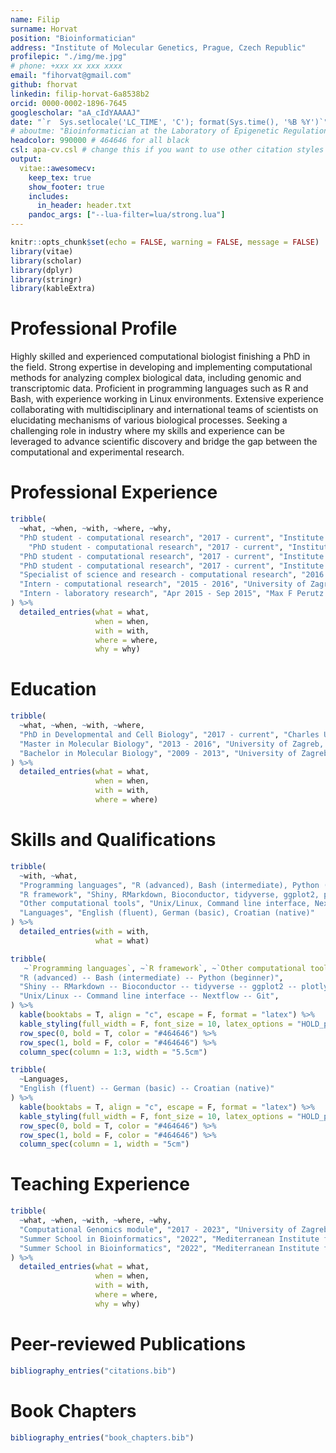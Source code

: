 ```yaml
---
name: Filip
surname: Horvat
position: "Bioinformatician"
address: "Institute of Molecular Genetics, Prague, Czech Republic"
profilepic: "./img/me.jpg"
# phone: +xxx xx xxx xxxx
email: "fihorvat@gmail.com"
github: fhorvat
linkedin: filip-horvat-6a8538b2
orcid: 0000-0002-1896-7645
googlescholar: "aA_cIdYAAAAJ"
date: "`r  Sys.setlocale('LC_TIME', 'C'); format(Sys.time(), '%B %Y')`"
# aboutme: "Bioinformatician at the Laboratory of Epigenetic Regulations"
headcolor: 990000 # 464646 for all black
csl: apa-cv.csl # change this if you want to use other citation styles
output: 
  vitae::awesomecv:
    keep_tex: true
    show_footer: true
    includes:
      in_header: header.txt
    pandoc_args: ["--lua-filter=lua/strong.lua"] 
---
```


```r
knitr::opts_chunk$set(echo = FALSE, warning = FALSE, message = FALSE)
library(vitae)
library(scholar)
library(dplyr)
library(stringr)
library(kableExtra)
```

# Professional Profile

Highly skilled and experienced computational biologist finishing a PhD in the field. Strong expertise in developing and implementing computational methods for analyzing complex biological data, including genomic and transcriptomic data. Proficient in programming languages such as R and Bash, with experience working in Linux environments. Extensive experience collaborating with multidisciplinary and international teams of scientists on elucidating mechanisms of various biological processes. Seeking a challenging role in industry where my skills and experience can be leveraged to advance scientific discovery and bridge the gap between the computational and experimental research. 


# Professional Experience

```r
tribble(
  ~what, ~when, ~with, ~where, ~why,
  "PhD student - computational research", "2017 - current", "Institute of Molecular Genetics, Laboratory of Epigenetic Regulations", "Prague", "Computational analysis and integration of high-throughput datasets",
    "PhD student - computational research", "2017 - current", "Institute of Molecular Genetics, Laboratory of Epigenetic Regulations", "Prague", "Conducting highly customized analyses and visualizations of complex biological data in R",
  "PhD student - computational research", "2017 - current", "Institute of Molecular Genetics, Laboratory of Epigenetic Regulations", "Prague", "Developing pipelines that automate processing of next generation sequencing datasets generated in the lab",
  "PhD student - computational research", "2017 - current", "Institute of Molecular Genetics, Laboratory of Epigenetic Regulations", "Prague", "Bioinformatic contribution to 10 high-level publications",
  "Specialist of science and research - computational research", "2016 - 2017", "Institute of Molecular Genetics, Laboratory of Epigenetic Regulations", "Prague", "Statistical and differential expression analysis of RNA-seq datasets",
  "Intern - computational research", "2015 - 2016", "University of Zagreb, Faculty of Science, Bioinformatics Group", "Zagreb", "Management, interpretation, visualization, and statistical analysis of high-throughput sequencing data",
  "Intern - laboratory research", "Apr 2015 - Sep 2015", "Max F Perutz Laboratories, DNA Damage Response and Transcription Regulation", "Vienna", "Hands-on experience with various techniques such as PCR, gel electrophoresis, cell culture and DNA extraction"
) %>% 
  detailed_entries(what = what,
                   when = when,
                   with = with,
                   where = where, 
                   why = why)
```


# Education

```r
tribble(
  ~what, ~when, ~with, ~where, 
  "PhD in Developmental and Cell Biology", "2017 - current", "Charles University, Faculty of Science","Prague",
  "Master in Molecular Biology", "2013 - 2016", "University of Zagreb, Faculty of Science", "Zagreb",
  "Bachelor in Molecular Biology", "2009 - 2013", "University of Zagreb, Faculty of Science", "Zagreb"
) %>% 
  detailed_entries(what = what,
                   when = when,
                   with = with,
                   where = where)
```

\pagebreak

# Skills and Qualifications 

```r
tribble(
  ~with, ~what,
  "Programming languages", "R (advanced), Bash (intermediate), Python (beginner)",
  "R framework", "Shiny, RMarkdown, Bioconductor, tidyverse, ggplot2, plotly",
  "Other computational tools", "Unix/Linux, Command line interface, Nextflow, Git",
  "Languages", "English (fluent), German (basic), Croatian (native)"
) %>% 
  detailed_entries(with = with,
                   what = what)
```

```r
tribble(
   ~`Programming languages`, ~`R framework`, ~`Other computational tools`, 
  "R (advanced) -- Bash (intermediate) -- Python (beginner)",
  "Shiny -- RMarkdown -- Bioconductor -- tidyverse -- ggplot2 -- plotly",
  "Unix/Linux -- Command line interface -- Nextflow -- Git", 
) %>% 
  kable(booktabs = T, align = "c", escape = F, format = "latex") %>% 
  kable_styling(full_width = F, font_size = 10, latex_options = "HOLD_position") %>% 
  row_spec(0, bold = T, color = "#464646") %>%  
  row_spec(1, bold = F, color = "#464646") %>%  
  column_spec(column = 1:3, width = "5.5cm")

tribble(
  ~Languages, 
  "English (fluent) -- German (basic) -- Croatian (native)"
) %>% 
  kable(booktabs = T, align = "c", escape = F, format = "latex") %>% 
  kable_styling(full_width = F, font_size = 10, latex_options = "HOLD_position") %>% 
  row_spec(0, bold = T, color = "#464646") %>%  
  row_spec(1, bold = F, color = "#464646") %>%  
  column_spec(column = 1, width = "5cm")
```


# Teaching Experience

```r
tribble(
  ~what, ~when, ~with, ~where, ~why,
  "Computational Genomics module", "2017 - 2023", "University of Zagreb, Faculty of Science, Bioinformatics Group", "Zagreb", "Annual participation as a lecturer in 'Algorithms and programming' course for 2nd year master students - teaching R programming, designing and grading practical homework assignments, designing hackathon sessions and providing consultations to approx. 10 students per year",
  "Summer School in Bioinformatics", "2022", "Mediterranean Institute for Life Sciences", "Split", "Presenting a practical, hands-on lecture on basics of RNA-seq data analysis for 30 participants",
  "Summer School in Bioinformatics", "2022", "Mediterranean Institute for Life Sciences", "Split", "Designing and teaching a 3 day interactive workshop - tutoring 6 participants how to find and download RNA-seq data from published papers, do the quality check, trim adapters and map reads to the genome using Galaxy framework, with subsequent exploratory and differential expression analysis done in R",
) %>% 
  detailed_entries(what = what,
                   when = when,
                   with = with,
                   where = where, 
                   why = why)
```


# Peer-reviewed Publications
\footnotesize

```r
bibliography_entries("citations.bib")
```


# Book Chapters

```r
bibliography_entries("book_chapters.bib")
```

